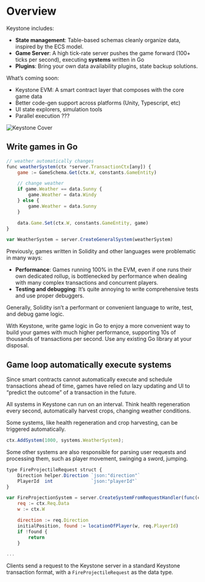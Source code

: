 # Overview

Keystone includes:

- **State management**: Table-based schemas cleanly organize data, inspired by the ECS model.
- **Game Server**: A high tick-rate server pushes the game forward (100+ ticks per second), executing **systems** written in Go
- **Plugins**: Bring your own data availability plugins, state backup solutions.

What’s coming soon:

- Keystone EVM: A smart contract layer that composes with the core game data
- Better code-gen support across platforms (Unity, Typescript, etc)
- UI state explorers, simulation tools
- Parallel execution ???

![Keystone Cover](../resources/overview.jpg)

## Write games in Go

```jsx
// weather automatically changes
func weatherSystem(ctx *server.TransactionCtx[any]) {
	game := GameSchema.Get(ctx.W, constants.GameEntity)

	// change weather
	if game.Weather == data.Sunny {
		game.Weather = data.Windy
	} else {
		game.Weather = data.Sunny
	}

	data.Game.Set(ctx.W, constants.GameEntity, game)
}

var WeatherSystem = server.CreateGeneralSystem(weatherSystem)
```

Previously, games written in Solidity and other languages were problematic in many ways:

- **Performance**: Games running 100% in the EVM, even if one runs their own dedicated rollup, is bottlenecked by performance when dealing with many complex transactions and concurrent players.
- **Testing and debugging**: It’s quite annoying to write comprehensive tests and use proper debuggers.

Generally, Solidity isn’t a performant or convenient language to write, test, and debug game logic.

With Keystone, write game logic in Go to enjoy a more convenient way to build your games with much higher performance, supporting 10s of thousands of transactions per second. Use any existing Go library at your disposal.

## Game loop automatically execute systems

Since smart contracts cannot automatically execute and schedule transactions ahead of time, games have relied on lazy updating and UI to “predict the outcome” of a transaction in the future.

All systems in Keystone can run on an interval. Think health regeneration every second, automatically harvest crops, changing weather conditions.

Some systems, like health regeneration and crop harvesting, can be triggered automatically.

```jsx
ctx.AddSystem(1000, systems.WeatherSystem);
```

Some other systems are also responsible for parsing user requests and processing them, such as player movement, swinging a sword, jumping.

```jsx
type FireProjectileRequest struct {
	Direction helper.Direction `json:"direction"`
	PlayerId  int              `json:"playerId"`
}

var FireProjectionSystem = server.CreateSystemFromRequestHandler(func(ctx *server.TransactionCtx[FireProjectileRequest]) {
	req := ctx.Req.Data
	w := ctx.W

	direction := req.Direction
	initialPosition, found := locationOfPlayer(w, req.PlayerId)
	if !found {
		return
	}

...
```

Clients send a request to the Keystone server in a standard Keystone transaction format, with a `FireProjectileRequest` as the data type.

